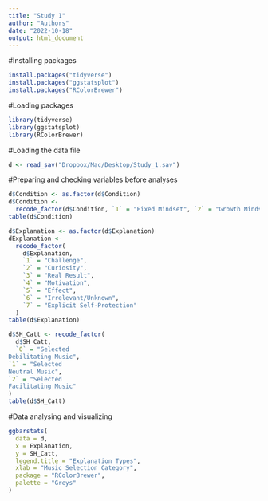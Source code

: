 ```yaml
---
title: "Study 1"
author: "Authors"
date: "2022-10-18"
output: html_document
---
```


#Installing packages
```r
install.packages("tidyverse")
install.packages("ggstatsplot")
install.packages("RColorBrewer")
```

#Loading packages
```r
library(tidyverse)
library(ggstatsplot)
library(RColorBrewer)
```

#Loading the data file
```r
d <- read_sav("Dropbox/Mac/Desktop/Study_1.sav")
```

#Preparing and checking variables before analyses
```r
d$Condition <- as.factor(d$Condition)
d$Condition <-
  recode_factor(d$Condition, `1` = "Fixed Mindset", `2` = "Growth Mindset")
table(d$Condition)

d$Explanation <- as.factor(d$Explanation)
dExplanation <-
  recode_factor(
    d$Explanation,
    `1` = "Challenge",
    `2` = "Curiosity",
    `3` = "Real Result",
    `4` = "Motivation",
    `5` = "Effect",
    `6` = "Irrelevant/Unknown",
    `7` = "Explicit Self-Protection"
  )
table(d$Explanation)

d$SH_Catt <- recode_factor(
  d$SH_Catt,
  `0` = "Selected
Debilitating Music",
`1` = "Selected
Neutral Music",
`2` = "Selected
Facilitating Music"
)
table(d$SH_Catt)
```

#Data analysing and visualizing
```r
ggbarstats(
  data = d,
  x = Explanation,
  y = SH_Catt,
  legend.title = "Explanation Types",
  xlab = "Music Selection Category",
  package = "RColorBrewer",
  palette = "Greys"
)
```

